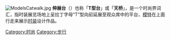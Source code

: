 {{request translation|en}}
{{Unreferenced|time=2019-05-04T20:04:57+00:00}}
[[File:ModelsCatwalk.jpg|thumb]]
'''伸展台'''（{{lang-en|runway}}）也称「'''T型台'''」或「'''天桥'''」，是一个时尚界词汇，指时装展览场地上呈拉丁字母“T”型向前延展至观众席中的平台，[[模特|模特]]在上面行走来展示[[时装|时装]]设计作品。

[[Category:时尚|Category:时尚]]
[[Category:步行|Category:步行]]